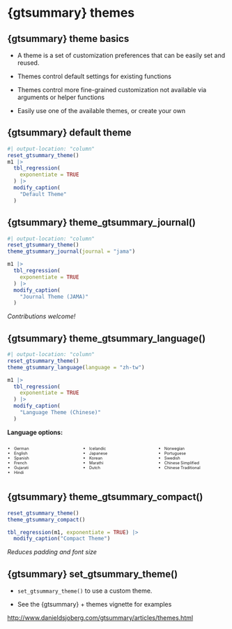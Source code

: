 # {gtsummary} themes

## {gtsummary} theme basics

- A [theme]{.emphasis} is a set of customization preferences that can be easily set and reused. 

- Themes control [default settings for existing functions]{.emphasis}

- Themes control more [fine-grained customization]{.emphasis} not available via arguments or helper functions

- Easily use one of the [available themes]{.emphasis}, or [create your own]{.emphasis}

## {gtsummary} default theme

```r
#| output-location: "column"
reset_gtsummary_theme()
m1 |>
  tbl_regression(
    exponentiate = TRUE
  ) |>
  modify_caption(
    "Default Theme"
  )
```

## {gtsummary} theme_gtsummary_journal()

```r
#| output-location: "column"
reset_gtsummary_theme()
theme_gtsummary_journal(journal = "jama")

m1 |>
  tbl_regression(
    exponentiate = TRUE
  ) |>
  modify_caption(
    "Journal Theme (JAMA)"
  )
```

*Contributions welcome!*

## {gtsummary} theme_gtsummary_language()

```r
#| output-location: "column"
reset_gtsummary_theme()
theme_gtsummary_language(language = "zh-tw")

m1 |>
  tbl_regression(
    exponentiate = TRUE
  ) |>
  modify_caption(
    "Language Theme (Chinese)"
  )
```

**Language options:**

:::{.columns style="font-size:0.65em"}
::: {.column width="30%"}

- German 
- English
- Spanish 
- French 
- Gujarati
- Hindi

::: 

::: {.column width="30%"}
- Icelandic
- Japanese
- Korean
- Marathi
- Dutch

:::

::: {.column width="30%"}
- Norwegian
- Portuguese
- Swedish
- Chinese Simplified
- Chinese Traditional
:::
:::

## {gtsummary} theme_gtsummary_compact()

```r
reset_gtsummary_theme()
theme_gtsummary_compact()

tbl_regression(m1, exponentiate = TRUE) |>
  modify_caption("Compact Theme")
```

*Reduces padding and font size*

## {gtsummary} set_gtsummary_theme()


* `set_gtsummary_theme()` to use a custom theme.

* See the {gtsummary} + themes vignette for examples

[http://www.danieldsjoberg.com/gtsummary/articles/themes.html](http://www.danieldsjoberg.com/gtsummary/articles/themes.html)
